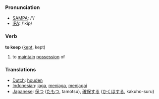 === Pronunciation ===
*[[w:SAMPA|SAMPA]]: /'/
*[[w:IPA|IPA]]: /'kip/

=== Verb ===

'''to keep''' ([[kept]], kept)

# to [[maintain]] [[possession]] of

=== Translations ===
*[[Dutch]]: [[houden]]
*[[Indonesian]]: [[jaga]], [[jaga|menjaga]], [[jaga|menjagai]]
*[[Japanese]]: [[保つ]] ([[たもつ]], tamotsu), [[確保]]する ([[かくほ]]する, kakuho-suru)